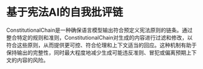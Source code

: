 # 基于宪法AI的自我批评链
ConstitutionalChain是一种确保语言模型输出符合预定义宪法原则的链条。通过整合特定的规则和准则，ConstitutionalChain对生成的内容进行过滤和修改，以符合这些原则，从而提供更可控、符合伦理和上下文适当的回应。这种机制有助于保持输出的完整性，同时最大程度地减少生成可能违反准则、冒犯或偏离预期上下文的内容的风险。



<Example/>
